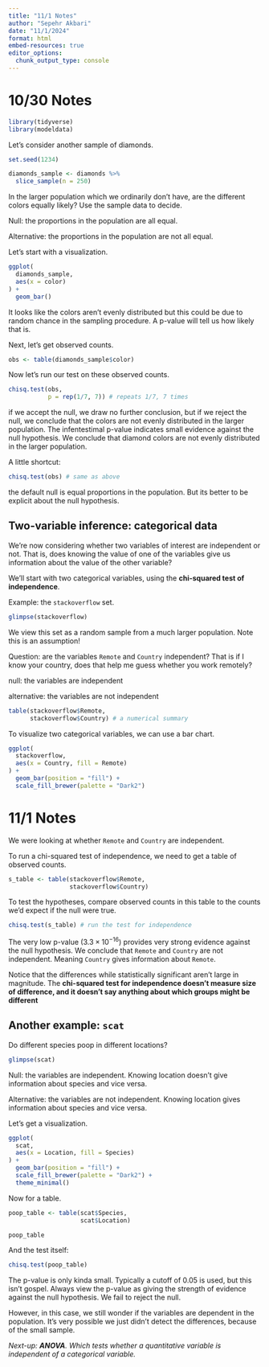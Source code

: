 ```yaml
---
title: "11/1 Notes"
author: "Sepehr Akbari"
date: "11/1/2024"
format: html
embed-resources: true
editor_options: 
  chunk_output_type: console
---
```


# 10/30 Notes

```r
library(tidyverse)
library(modeldata)
```

Let's consider another sample of diamonds.

```r
set.seed(1234)

diamonds_sample <- diamonds %>% 
  slice_sample(n = 250)
```

In the larger population which we ordinarily don't have, are the different colors equally likely? Use the sample data to decide.

Null: the proportions in the population are all equal.

Alternative: the proportions in the population are not all equal.

Let's start with a visualization.

```r
ggplot(
  diamonds_sample,
  aes(x = color)
) +
  geom_bar()
```

It looks like the colors aren't evenly distributed but this could be due to random chance in the sampling procedure. A p-value will tell us how likely that is.

Next, let's get observed counts.

```r
obs <- table(diamonds_sample$color)
```

Now let's run our test on these observed counts.

```r
chisq.test(obs, 
           p = rep(1/7, 7)) # repeats 1/7, 7 times
```

if we accept the null, we draw no further conclusion, but if we reject the null, we conclude that the colors are not evenly distributed in the larger population. The infentestimal p-value indicates small evidence against the null hypothesis. We conclude that diamond colors are not evenly distributed in the larger population.

A little shortcut:

```r
chisq.test(obs) # same as above
```

the default null is equal proportions in the population. But its better to be explicit about the null hypothesis.

## Two-variable inference: categorical data

We're now considering whether two variables of interest are independent or not. That is, does knowing the value of one of the variables give us information about the value of the other variable?

We'll start with two categorical variables, using the **chi-squared test of independence**.

Example: the `stackoverflow` set.

```r
glimpse(stackoverflow)
```

We view this set as a random sample from a much larger population. Note this is an assumption!

Question: are the variables `Remote` and `Country` independent? That is if I know your country, does that help me guess whether you work remotely?

null: the variables are independent

alternative: the variables are not independent

```r
table(stackoverflow$Remote, 
      stackoverflow$Country) # a numerical summary
```

To visualize two categorical variables, we can use a bar chart.

```r
ggplot(
  stackoverflow,
  aes(x = Country, fill = Remote)
) +
  geom_bar(position = "fill") +
  scale_fill_brewer(palette = "Dark2")
```

# 11/1 Notes

We were looking at whether `Remote` and `Country` are independent.

To run a chi-squared test of independence, we need to get a table of observed counts.

```r
s_table <- table(stackoverflow$Remote, 
                 stackoverflow$Country)
```

To test the hypotheses, compare observed counts in this table to the counts we'd expect if the null were true.

```r
chisq.test(s_table) # run the test for independence
```

The very low p-value ($3.3\times10^{-16}$) provides very strong evidence against the null hypothesis. We conclude that `Remote` and `Country` are not independent. Meaning `Country` gives information about `Remote`.

Notice that the differences while statistically significant aren't large in magnitude. The **chi-squared test for independence doesn't measure size of difference, and it doesn't say anything about which groups might be different**

## Another example: `scat`

Do different species poop in different locations?

```r
glimpse(scat)
```

Null: the variables are independent. Knowing location doesn't give information about species and vice versa.

Alternative: the variables are not independent. Knowing location gives information about species and vice versa.

Let's get a visualization.

```r
ggplot(
  scat,
  aes(x = Location, fill = Species)
) +
  geom_bar(position = "fill") +
  scale_fill_brewer(palette = "Dark2") +
  theme_minimal()
```

Now for a table.

```r
poop_table <- table(scat$Species,
                    scat$Location)

poop_table
```

And the test itself:

```r
chisq.test(poop_table)
```

The p-value is only kinda small. Typically a cutoff of 0.05 is used, but this isn't gospel. Always view the p-value as giving the strength of evidence against the null hypothesis. We fail to reject the null.

However, in this case, we still wonder if the variables are dependent in the population. It's very possible we just didn't detect the differences, because of the small sample.

*Next-up: **ANOVA**. Which tests whether a quantitative variable is independent of a categorical variable.*
